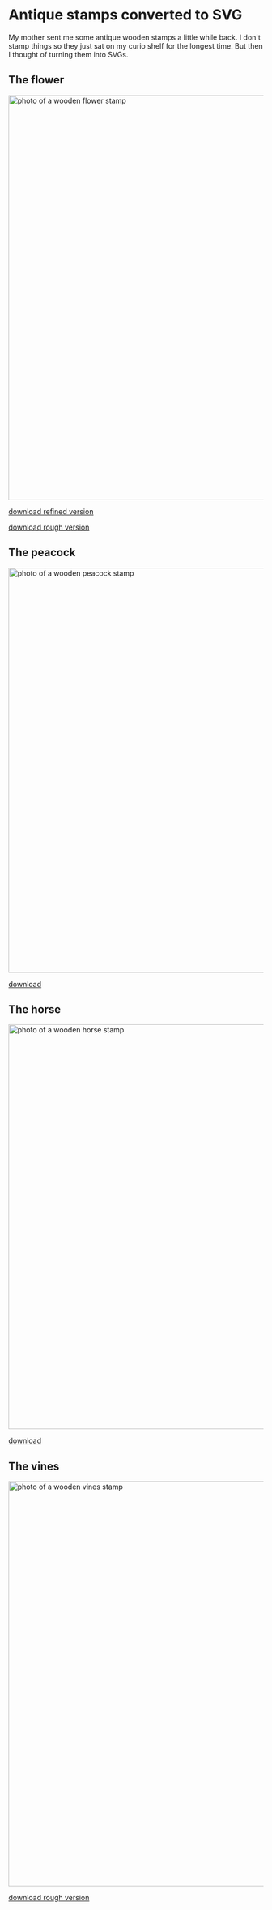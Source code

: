 
# Antique stamps converted to SVG

My mother sent me some antique wooden stamps a little while back. I don't stamp things so they just sat on my curio shelf for the longest time. But then I thought of turning them into SVGs.

## The flower
<Image src="/images/wooden-stamps/flower.jpg" alt="photo of a wooden flower stamp" width="1200" height="800" layout="responsive" />
<FlowerStampRefined />
<p><a href="/images/wooden-stamps/flower-refined.svg">download refined version</a></p>

<FlowerStampRough />
<p><a href="/images/wooden-stamps/flower-rough.svg">download rough version</a></p>


## The peacock
<Image src="/images/wooden-stamps/peacock.jpg" alt="photo of a wooden peacock stamp" width="1200" height="800" layout="responsive" />
<PeacockStamp />

<p><a href="/images/wooden-stamps/peacock.svg">download</a></p>

## The horse
<Image src="/images/wooden-stamps/horse.jpg" alt="photo of a wooden horse stamp" width="1200" height="800" layout="responsive" />
<HorseStamp />

<p><a href="/images/wooden-stamps/horse.svg">download</a></p>

## The vines
<Image src="/images/wooden-stamps/vines.jpg" alt="photo of a wooden vines stamp" width="1200" height="800" layout="responsive" />
<VinesStampRough />
<VinesStampRough />

<p><a href="/images/wooden-stamps/vines-rough.svg">download rough version</a></p>

